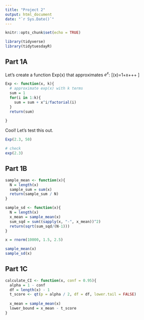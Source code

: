 ```yaml
---
title: "Project 2"
output: html_document
date: "`r Sys.Date()`"
---
```


```r
knitr::opts_chunk$set(echo = TRUE)
```

```r
library(tidyverse)
library(tidytuesdayR)
```

## Part 1A

Let's create a function Exp(x) that approximates $e^x$:
\[\text{Exp}(x)=1+x+\frac{x^2}{2!}+\frac{x^3}{3!}+ \cdots\]

```r
Exp <- function(x, k){
  # approximate exp(x) with k terms
  sum = 1
  for(i in 1:k){
    sum = sum + x^i/factorial(i)
  }
  return(sum)
  
}
```

Cool! Let's test this out.

```r
Exp(2.3, 50)

# check
exp(2.3)
```

## Part 1B
```r
sample_mean <- function(x){
  N = length(x)
  sample_sum = sum(x)
  return(sample_sum / N)
}

sample_sd <- function(x){
  N = length(x)
  x_mean = sample_mean(x)
  sum_sqd = sum((sapply(x, "-", x_mean))^2)
  return(sqrt(sum_sqd/(N-1)))
}
```

```r
x = rnorm(10000, 1.5, 2.5)

sample_mean(x)
sample_sd(x)
```

## Part 1C
```r
calculate_CI <- function(x, conf = 0.95){
  alpha = 1 - conf
  df = length(x) - 1
  t_score <- qt(p = alpha / 2, df = df, lower.tail = FALSE)
  
  x_mean = sample_mean(x)
  lower_bound = x_mean - t_score
}
```

